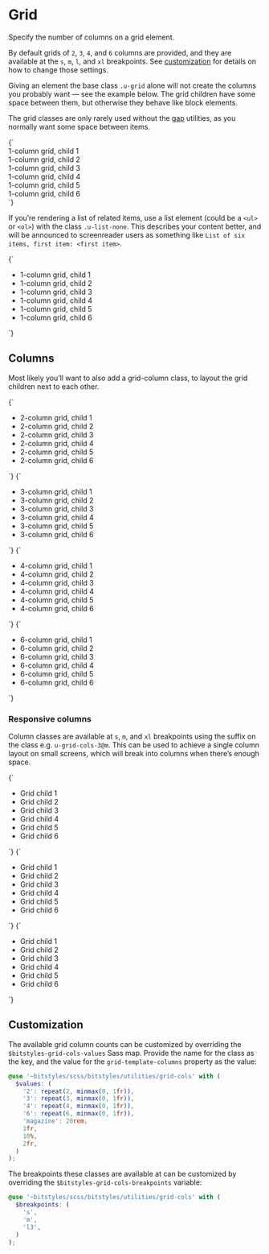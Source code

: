 
<Meta title="Utilities/grid-cols" />

# Grid

Specify the number of columns on a grid element.

By default grids of `2`, `3`, `4`, and `6` columns are provided, and they are available at the `s`, `m`, `l`, and `xl` breakpoints. See [customization](#customization) for details on how to change those settings.

Giving an element the base class `.u-grid` alone will not create the columns you probably want — see the example below. The grid children have some space between them, but otherwise they behave like block elements.

The grid classes are only rarely used without the [gap](/docs/utilities-gap--u-gap-l) utilities, as you normally want some space between items.

<Canvas>
  <Story name="u-grid">
    {`
      <div class="u-grid u-gap-m u-padding-m u-bg-grayscale-light">
        <div class="u-bg-grayscale-light-3 u-padding-m a-card">1-column grid, child 1</div>
        <div class="u-bg-grayscale-light-3 u-padding-m a-card">1-column grid, child 2</div>
        <div class="u-bg-grayscale-light-3 u-padding-m a-card">1-column grid, child 3</div>
        <div class="u-bg-grayscale-light-3 u-padding-m a-card">1-column grid, child 4</div>
        <div class="u-bg-grayscale-light-3 u-padding-m a-card">1-column grid, child 5</div>
        <div class="u-bg-grayscale-light-3 u-padding-m a-card">1-column grid, child 6</div>
      </div>
    `}
  </Story>
</Canvas>

If you’re rendering a list of related items, use a list element (could be a `<ul>` or `<ol>`) with the class `.u-list-none`. This describes your content better, and will be announced to screenreader users as something like `List of six items, first item: <first item>`.

<Canvas>
  <Story name="u-grid (list)">
    {`
      <ul class="u-grid u-gap-m u-list-none u-padding-m u-bg-grayscale-light">
        <li class="u-bg-grayscale-light-3 u-padding-m a-card">1-column grid, child 1</li>
        <li class="u-bg-grayscale-light-3 u-padding-m a-card">1-column grid, child 2</li>
        <li class="u-bg-grayscale-light-3 u-padding-m a-card">1-column grid, child 3</li>
        <li class="u-bg-grayscale-light-3 u-padding-m a-card">1-column grid, child 4</li>
        <li class="u-bg-grayscale-light-3 u-padding-m a-card">1-column grid, child 5</li>
        <li class="u-bg-grayscale-light-3 u-padding-m a-card">1-column grid, child 6</li>
      </ul>
    `}
  </Story>
</Canvas>

## Columns

Most likely you’ll want to also add a grid-column class, to layout the grid children next to each other.

<Canvas isColumn>
  <Story name="u-grid-cols-2">
    {`
      <ul class="u-grid u-gap-m u-grid-cols-2 u-padding-m u-bg-grayscale-light-1 u-list-none">
        <li class="u-bg-grayscale-light-3 u-padding-m a-card">2-column grid, child 1</li>
        <li class="u-bg-grayscale-light-3 u-padding-m a-card">2-column grid, child 2</li>
        <li class="u-bg-grayscale-light-3 u-padding-m a-card">2-column grid, child 3</li>
        <li class="u-bg-grayscale-light-3 u-padding-m a-card">2-column grid, child 4</li>
        <li class="u-bg-grayscale-light-3 u-padding-m a-card">2-column grid, child 5</li>
        <li class="u-bg-grayscale-light-3 u-padding-m a-card">2-column grid, child 6</li>
      </ul>
    `}
  </Story>
  <Story name="u-grid-cols-3">
    {`
      <ul class="u-grid u-gap-m u-grid-cols-3 u-padding-m u-bg-grayscale-light-1 u-list-none">
        <li class="u-bg-grayscale-light-3 u-padding-m a-card">3-column grid, child 1</li>
        <li class="u-bg-grayscale-light-3 u-padding-m a-card">3-column grid, child 2</li>
        <li class="u-bg-grayscale-light-3 u-padding-m a-card">3-column grid, child 3</li>
        <li class="u-bg-grayscale-light-3 u-padding-m a-card">3-column grid, child 4</li>
        <li class="u-bg-grayscale-light-3 u-padding-m a-card">3-column grid, child 5</li>
        <li class="u-bg-grayscale-light-3 u-padding-m a-card">3-column grid, child 6</li>
      </ul>
    `}
  </Story>
  <Story name="u-grid-cols-4">
    {`
      <ul class="u-grid u-gap-m u-grid-cols-4 u-padding-m u-bg-grayscale-light-1 u-list-none">
        <li class="u-bg-grayscale-light-3 u-padding-m a-card">4-column grid, child 1</li>
        <li class="u-bg-grayscale-light-3 u-padding-m a-card">4-column grid, child 2</li>
        <li class="u-bg-grayscale-light-3 u-padding-m a-card">4-column grid, child 3</li>
        <li class="u-bg-grayscale-light-3 u-padding-m a-card">4-column grid, child 4</li>
        <li class="u-bg-grayscale-light-3 u-padding-m a-card">4-column grid, child 5</li>
        <li class="u-bg-grayscale-light-3 u-padding-m a-card">4-column grid, child 6</li>
      </ul>
    `}
  </Story>
  <Story name="u-grid-cols-6">
    {`
      <ul class="u-grid u-gap-m u-grid-cols-6 u-padding-m u-bg-grayscale-light-1 u-list-none">
        <li class="u-bg-grayscale-light-3 u-padding-m a-card">6-column grid, child 1</li>
        <li class="u-bg-grayscale-light-3 u-padding-m a-card">6-column grid, child 2</li>
        <li class="u-bg-grayscale-light-3 u-padding-m a-card">6-column grid, child 3</li>
        <li class="u-bg-grayscale-light-3 u-padding-m a-card">6-column grid, child 4</li>
        <li class="u-bg-grayscale-light-3 u-padding-m a-card">6-column grid, child 5</li>
        <li class="u-bg-grayscale-light-3 u-padding-m a-card">6-column grid, child 6</li>
      </ul>
    `}
  </Story>
</Canvas>

### Responsive columns

Column classes are available at `s`, `m`, and `xl` breakpoints using the suffix on the class e.g. `u-grid-cols-3@m`. This can be used to achieve a single column layout on small screens, which will break into columns when there’s enough space.

<Canvas isColumn>
  <Story name="u-grid-cols-3@s">
    {`
      <ul class="u-grid u-gap-m u-grid-cols-3@s u-padding-m u-bg-grayscale-light-1 u-list-none">
        <li class="u-bg-grayscale-light-3 u-padding-m a-card">Grid child 1</li>
        <li class="u-bg-grayscale-light-3 u-padding-m a-card">Grid child 2</li>
        <li class="u-bg-grayscale-light-3 u-padding-m a-card">Grid child 3</li>
        <li class="u-bg-grayscale-light-3 u-padding-m a-card">Grid child 4</li>
        <li class="u-bg-grayscale-light-3 u-padding-m a-card">Grid child 5</li>
        <li class="u-bg-grayscale-light-3 u-padding-m a-card">Grid child 6</li>
      </ul>
    `}
  </Story>
  <Story name="u-grid-cols-3@m">
    {`
      <ul class="u-grid u-gap-m u-grid-cols-3@m u-padding-m u-bg-grayscale-light-1 u-list-none">
        <li class="u-bg-grayscale-light-3 u-padding-m a-card">Grid child 1</li>
        <li class="u-bg-grayscale-light-3 u-padding-m a-card">Grid child 2</li>
        <li class="u-bg-grayscale-light-3 u-padding-m a-card">Grid child 3</li>
        <li class="u-bg-grayscale-light-3 u-padding-m a-card">Grid child 4</li>
        <li class="u-bg-grayscale-light-3 u-padding-m a-card">Grid child 5</li>
        <li class="u-bg-grayscale-light-3 u-padding-m a-card">Grid child 6</li>
      </ul>
    `}
  </Story>
  <Story name="u-grid-cols-3@xl">
    {`
      <ul class="u-grid u-gap-m u-grid-cols-3@m u-padding-m u-bg-grayscale-light-1 u-list-none">
        <li class="u-bg-grayscale-light-3 u-padding-m a-card">Grid child 1</li>
        <li class="u-bg-grayscale-light-3 u-padding-m a-card">Grid child 2</li>
        <li class="u-bg-grayscale-light-3 u-padding-m a-card">Grid child 3</li>
        <li class="u-bg-grayscale-light-3 u-padding-m a-card">Grid child 4</li>
        <li class="u-bg-grayscale-light-3 u-padding-m a-card">Grid child 5</li>
        <li class="u-bg-grayscale-light-3 u-padding-m a-card">Grid child 6</li>
      </ul>
    `}
  </Story>
</Canvas>

## Customization

The available grid column counts can be customized by overriding the `$bitstyles-grid-cols-values` Sass map. Provide the name for the class as the key, and the value for the `grid-template-columns` property as the value:

```scss
@use '~bitstyles/scss/bitstyles/utilities/grid-cols' with (
  $values: (
    '2': repeat(2, minmax(0, 1fr)),
    '3': repeat(3, minmax(0, 1fr)),
    '4': repeat(4, minmax(0, 1fr)),
    '6': repeat(6, minmax(0, 1fr)),
    'magazine': 20rem,
    1fr,
    10%,
    2fr,
  )
);
```

The breakpoints these classes are available at can be customized by overriding the `$bitstyles-grid-cols-breakpoints` variable:

```scss
@use '~bitstyles/scss/bitstyles/utilities/grid-cols' with (
  $breakpoints: (
    's',
    'm',
    'l3',
  )
);
```
